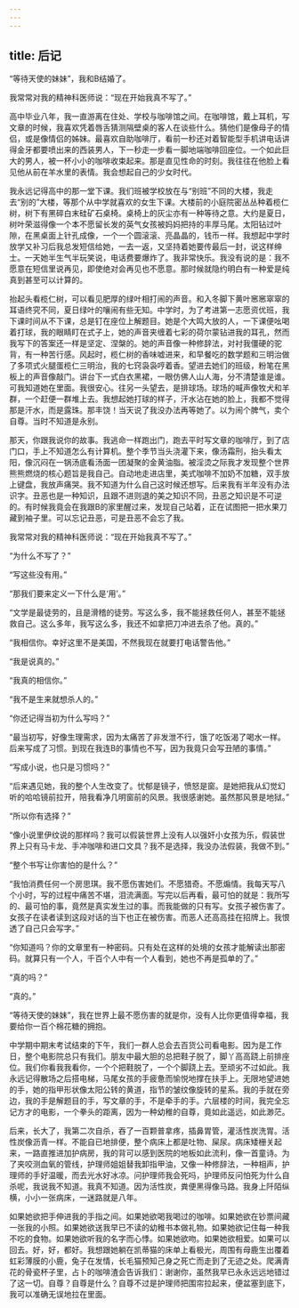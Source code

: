 ```yaml
---
---
---
```

title: 后记
---




“等待天使的妹妹”，我和B结婚了。

我常常对我的精神科医师说：“现在开始我真不写了。”

高中毕业八年，我一直游离在住处、学校与咖啡馆之间。在咖啡馆，戴上耳机，写文章的时候，我喜欢凭着唇舌猜测隔壁桌的客人在谈些什么。猜他们是像母子的情侣，或是像情侣的姊妹。最喜欢自助咖啡厅，看前一秒还对着智能型手机讲电话讲得金牙都要喷出来的西装男人，下一秒走一步看一脚地端咖啡回座位。一个如此巨大的男人，被一杯小小的咖啡收束起来。那是直见性命的时刻。我往往在他脸上看见他从前在羊水里的表情。我会想起自己的少女时代。

我永远记得高中的那一堂下课。我们班被学校放在与“别班”不同的大楼，我走去“别的”大楼，等那个从中学就喜欢的女生下课。大楼前的小庭院密丛丛种着榄仁树，树下有黑碎白末硅矿石桌椅。桌椅上的灰尘亦有一种等待之意。大约是夏日，树叶荣滋得像一个本不愿留长发的英气女孩被妈妈把持的丰厚马尾。太阳钻过叶隙，在黑桌面上针孔成像，一个一个圆滚滚、亮晶晶的，钱币一样。我想起中学时放学又补习后我总发短信给她，一去一返，又坚持着她要传最后一封，说这样绅士。一天她半生气半玩笑说，电话费要爆炸了。我非常快乐。我没有说的是：我不愿意在短信里说再见，即使绝对会再见也不愿意。那时候就隐约明白有一种爱是纯真到甚至可以计算的。

抬起头看榄仁树，可以看见肥厚的绿叶相打闹的声音。和入冬脚下黄叶窸窸窣窣的耳语终究不同，夏日绿叶的嚷闹有些无知。中学时，为了考进第一志愿资优班，我下课时间从不下课，总是钉在座位上解题目。她是个大鸣大放的人，一下课便吆喝着打球，我的眼睛盯在式子上，她的声音夹缠着七彩的荷尔蒙钻进我的耳孔，然而我写下的答案还一样是坚定、涅槃的。她的声音像一种修辞法，对衬我僵硬的驼背，有一种苦行感。风起时，榄仁树的香味嘘进来，和早餐吃的数学题和三明治做了多项式火腿蛋榄仁三明治，我的七窍袅袅哼着香。望进去她们的班级，粉笔在黑板上的声音像敲门。讲台下一式白衣黑裙，一眼仿佛人山人海，分不清楚谁是谁。可我知道她在里面。我很安心。往另一头望去，是排球场。球场的喊声像牧犬和羊群，一个赶便一群堆上去。我想起她打球的样子，汗水沾在她的脸上，我都不觉得那是汗水，而是露珠。那丰饶！当天说了我没办法再等她了。以为闹个脾气，卖个自尊。当时不知道是永别。

那天，你跟我说你的故事。我逃命一样跑出门，跑去平时写文章的咖啡厅，到了店门口，手上不知道怎么有计算机。整个季节当头浇灌下来，像汤霜刑，抬头看太阳，像沉闷在一锅汤底看汤面一团凝聚的金黄油脂。被淫烫之际我才发现整个世界熊熊燃烧的核心题旨是我自己。自动地走进店里，美式咖啡不加奶不加糖，双手放上键盘，我放声痛哭。我不知道为什么自己这时候还想写。后来我有半年没有办法识字。丑恶也是一种知识，且跟不进则退的美之知识不同，丑恶之知识是不可逆的。有时候我竟会在我跟B的家里醒过来，发现自己站着，正在试图把一把水果刀藏到袖子里。可以忘记丑恶，可是丑恶不会忘了我。

我常常对我的精神科医师说：“现在开始我真不写了。”

“为什么不写了？”

“写这些没有用。”

“那我们要来定义一下什么是‘用’。”

“文学是最徒劳的，且是滑稽的徒劳。写这么多，我不能拯救任何人，甚至不能拯救自己。这么多年，我写这么多，我还不如拿把刀冲进去杀了他。真的。”

“我相信你。幸好这里不是美国，不然我现在就要打电话警告他。”

“我是说真的。”

“我真的相信你。”

“我不是生来就想杀人的。”

“你还记得当初为什么写吗？”

“最当初写，好像生理需求，因为太痛苦了非发泄不行，饿了吃饭渴了喝水一样。后来写成了习惯。到现在我连B的事情也不写，因为我竟只会写丑陋的事情。”

“写成小说，也只是习惯吗？”

“后来遇见她，我的整个人生改变了。忧郁是镜子，愤怒是窗。是她把我从幻觉幻听的哈哈镜前拉开，陪我看净几明窗前的风景。我很感谢她。虽然那风景是地狱。”

“所以你有选择？”

“像小说里伊纹说的那样吗？我可以假装世界上没有人以强奸小女孩为乐，假装世界上只有马卡龙、手冲咖啡和进口文具？我不是选择，我没办法假装，我做不到。”

“整个书写让你害怕的是什么？”

“我怕消费任何一个房思琪。我不愿伤害她们。不愿猎奇。不愿煽情。我每天写八个小时，写的过程中痛苦不堪，泪流满面。写完以后再看，最可怕的就是：我所写的、最可怕的事，竟然是真实发生过的事。而我能做的只有写。女孩子被伤害了。女孩子在读者读到这段对话的当下也正在被伤害。而恶人还高高挂在招牌上。我恨透了自己只会写字。”

“你知道吗？你的文章里有一种密码。只有处在这样的处境的女孩才能解读出那密码。就算只有一个人，千百个人中有一个人看到，她也不再是孤单的了。”

“真的吗？”

“真的。”

“等待天使的妹妹”，我在世界上最不愿伤害的就是你，没有人比你更值得幸福，我要给你一百个棉花糖的拥抱。

中学期中期末考试结束的下午，我们一群人总会去百货公司看电影。因为是工作日，整个电影院总只有我们。朋友中最大胆的总把鞋子脱了，脚丫高高跷上前排座位。我们你看我我看你，一个个把鞋脱了，一个个脚跷上去。至顽劣不过如此。我永远记得散场之后搭电梯，马尾女孩的手疲惫而愉悦地撑在扶手上。无限地望进她的手，她的指甲形状像太阳公转的黄道，指节的皱纹像旋转的星系。我的手就在旁边，我的手是解题目的手，写文章的手，不是牵手的手。六层楼的时间，我完全忘记方才的电影，一个拳头的距离，因为一种幼稚的自尊，竟如此遥远，如此渺茫。

后来，长大了，我第二次自杀，吞了一百颗普拿疼，插鼻胃管，灌活性炭洗胃。活性炭像沥青一样。不能自已地排便，整个病床上都是吐物、屎尿。病床矮栅关起来，一路直推进加护病房，我的背可以感到医院的地板如此流利，像一首童诗。为了夹咬测血氧的管线，护理师姐姐替我卸指甲油，又像一种修辞法，一种相声，护理师的手好温暖，而去光水好冰凉。问护理师我会死吗，护理师反问怕死为什么自杀呢，我说我不知道。我真不知道。因为活性炭，粪便黑得像马路。我身上阡陌纵横，小小一张病床，一迷路就是八年。

如果她欲把手伸进我的手指之间。如果她欲喝我喝过的咖啡。如果她欲在钞票间藏一张我的小照。如果她欲送我早已不读的幼稚书本做礼物。如果她欲记住每一种我不吃的食物。如果她欲听我的名字而心悸。如果她欲吻。如果她欲相爱。如果可以回去。好，好，都好。我想跟她躺在凯蒂猫的床单上看极光，周围有母鹿生出覆着虹彩薄膜的小鹿，兔子在发情，长毛猫预知己身之死亡而走到了无迹之处。爬满青花的骨瓷杯子里，占卜的咖啡渣会告诉我们：谢谢你，虽然我早已永永远远地错过了这一切。自尊？自尊是什么？自尊不过是护理师把围帘拉起来，便盆塞到底下，我可以准确无误地拉在里面。